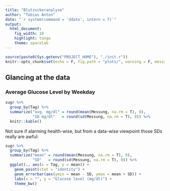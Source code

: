 ```yaml
---
title: "Blutzuckeranalyse"
author: "Tobias Anton"
date: "`r system(command = 'ddate', intern = T)`"
output: 
  html_document: 
    fig_width: 10
    highlight: tango
    theme: spacelab
---
```


```r
source(paste0(Sys.getenv("PROJECT_HOME"), "./init.r"))
knitr::opts_chunk$set(echo = F, fig.path = "plots/", warning = F, message = F)
```

## Glancing at the data

### Average Glucose Level by Weekday

```r
sugr %>% 
  group_by(Tag) %>% 
  summarize("avg. mg/dl" = round(mean(Messung, na.rm = T), 0),
            "SD mg/dl"   = round(sd(Messung, na.rm = T), 0)) %>% 
  knitr::kable()
```

Not sure if alarming health-wise, but from a data-wise viewpoint those SDs really are awful:

```r
sugr %>% 
  group_by(Tag) %>% 
  summarize("mean" = round(mean(Messung, na.rm = T), 0),
            "SD"   = round(sd(Messung, na.rm = T), 0)) %>% 
  ggplot(., aes(x = Tag, y = mean)) +
    geom_point(stat = "identity") +
    geom_errorbar(aes(ymin = mean - SD, ymax = mean + SD)) +
    labs(x = "", y = "Glucose level (mg/dl)") +
    theme_bw()
```
